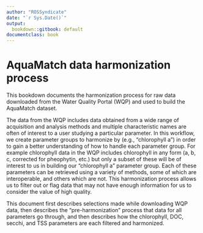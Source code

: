 ```yaml
---
author: "ROSSyndicate"
date: "`r Sys.Date()`"
output:
  bookdown::gitbook: default
documentclass: book
---
```


# AquaMatch data harmonization process

This bookdown documents the harmonization process for raw data downloaded from the Water Quality Portal (WQP) and used to build the AquaMatch dataset.

The data from the WQP includes data obtained from a wide range of acquisition and analysis methods and multiple characteristic names are often of interest to a user studying a particular parameter. In this workflow, we create parameter groups to harmonize by (e.g., "chlorophyll a") in order to gain a better understanding of how to handle each parameter group. For example chlorophyll data in the WQP includes chlorophyll in any form (a, b, c, corrected for pheophytin, etc.) but only a subset of these will be of interest to us in building our "chlorophyll a" parameter group. Each of these parameters can be retrieved using a variety of methods, some of which are interoperable, and others which are not. This harmonization process allows us to filter out or flag data that may not have enough information for us to consider the value of high quality. 

This document first describes selections made while downloading WQP data, then describes the "pre-harmonization" process that data for all parameters go through, and then describes how the chlorophyll, DOC, secchi, and TSS parameters are each filtered and harmonized.